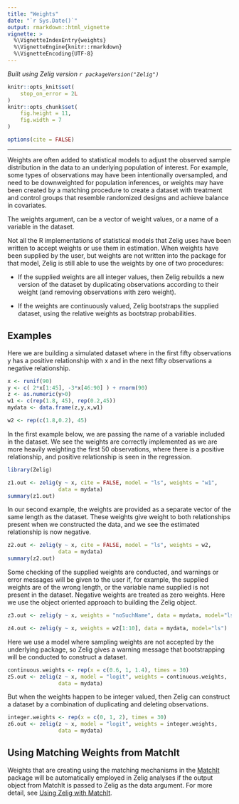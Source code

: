 ```yaml
---
title: "Weights"
date: "`r Sys.Date()`"
output: rmarkdown::html_vignette
vignette: >
  %\VignetteIndexEntry{weights}
  %\VignetteEngine{knitr::rmarkdown}
  %\VignetteEncoding{UTF-8}
---
```


*Built using Zelig version `r packageVersion("Zelig")`*

```r
knitr::opts_knit$set(
    stop_on_error = 2L
)
knitr::opts_chunk$set(
    fig.height = 11,
    fig.width = 7
)

options(cite = FALSE)
```
---

Weights are often added to statistical models to adjust the observed sample distribution in the data to an underlying population of interest.  For example, some types of observations may have been intentionally oversampled, and need to be downweighted for population inferences, or weights may have been created by a matching procedure to create a dataset with treatment and control groups that resemble randomized designs and achieve balance in covariates.

The weights argument, can be a vector of weight values, or a name of a variable in the dataset.

Not all the R implementations of statistical models that Zelig uses have been written to accept weights or use them in estimation.  When weights have been supplied by the user, but weights are not written into the package for that model, Zelig is still able to use the weights by one of two procedures:

-   If the supplied weights are all integer values, then Zelig rebuilds a new version of the dataset by duplicating observations according to their weight (and removing observations with zero weight).

-   If the weights are continuously valued, Zelig bootstraps the supplied dataset, using the relative weights as bootstrap probabilities.

Examples
--------

Here we are building a simulated dataset where in the first fifty observations y has a positive relationship with x and in the next fifty observations a negative relationship.

```r
x <- runif(90)
y <- c( 2*x[1:45], -3*x[46:90] ) + rnorm(90)
z <- as.numeric(y>0)
w1 <- c(rep(1.8, 45), rep(0.2,45))
mydata <- data.frame(z,y,x,w1)

w2 <- rep(c(1.8,0.2), 45)
```

In the first example below, we are passing the name of a variable included in the dataset.  We see the weights are correctly implemented as we are more heavily weighting the first 50 observations, where there is a positive relationship, and positive relationship is seen in the regression.

```r
library(Zelig)

z1.out <- zelig(y ~ x, cite = FALSE, model = "ls", weights = "w1",
                data = mydata)
summary(z1.out)
```

In our second example, the weights are provided as a separate vector of the same length as the dataset.  These weights give weight to both relationships present when we constructed the data, and we see the estimated relationship is now negative.

```r
z2.out <- zelig(y ~ x, cite = FALSE, model = "ls", weights = w2,
                data = mydata)
summary(z2.out)
```

Some checking of the supplied weights are conducted, and warnings or error messages will be given to the user if, for example, the supplied weights are of the wrong length, or the variable name supplied is not present in the dataset.  Negative weights are treated as zero weights.  Here we use the object oriented approach to building the Zelig object.

```r
z3.out <- zelig(y ~ x, weights = "noSuchName", data = mydata, model="ls")

z4.out <- zelig(y ~ x, weights = w2[1:10], data = mydata, model="ls")
```

Here we use a model where sampling weights are not accepted by the underlying package, so Zelig gives a warning message that bootstrapping will be conducted to construct a dataset.

```r
continuous.weights <- rep(x = c(0.6, 1, 1.4), times = 30)
z5.out <- zelig(z ~ x, model = "logit", weights = continuous.weights,
                data = mydata)
```

But when the weights happen to be integer valued, then Zelig can construct a dataset by a combination of duplicating and deleting observations.

```r
integer.weights <- rep(x = c(0, 1, 2), times = 30)
z6.out <- zelig(z ~ x, model = "logit", weights = integer.weights,
                data = mydata)
```


Using Matching Weights from MatchIt
-----------------------------------

Weights that are creating using the matching mechanisms in the [MatchIt](http://gking.harvard.edu/matchit) package will be automatically employed in Zelig analyses if the output object from MatchIt is passed to Zelig as the data argument.  For more detail, see [Using Zelig with MatchIt](using_Zelig_with_Amelia.html).
